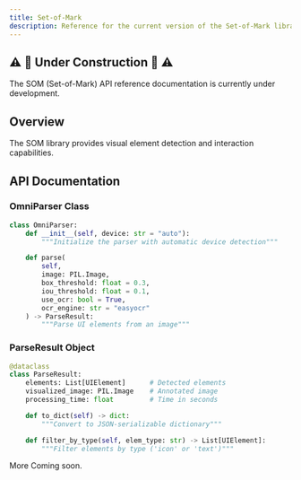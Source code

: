 ```yaml
---
title: Set-of-Mark
description: Reference for the current version of the Set-of-Mark library.
---
```


## ⚠️ 🚧 Under Construction 🚧 ⚠️

The SOM (Set-of-Mark) API reference documentation is currently under development.

## Overview

The SOM library provides visual element detection and interaction capabilities.

## API Documentation

### OmniParser Class

```python
class OmniParser:
    def __init__(self, device: str = "auto"):
        """Initialize the parser with automatic device detection"""

    def parse(
        self,
        image: PIL.Image,
        box_threshold: float = 0.3,
        iou_threshold: float = 0.1,
        use_ocr: bool = True,
        ocr_engine: str = "easyocr"
    ) -> ParseResult:
        """Parse UI elements from an image"""
```

### ParseResult Object

```python
@dataclass
class ParseResult:
    elements: List[UIElement]      # Detected elements
    visualized_image: PIL.Image    # Annotated image
    processing_time: float         # Time in seconds

    def to_dict(self) -> dict:
        """Convert to JSON-serializable dictionary"""

    def filter_by_type(self, elem_type: str) -> List[UIElement]:
        """Filter elements by type ('icon' or 'text')"""
```

More Coming soon.

